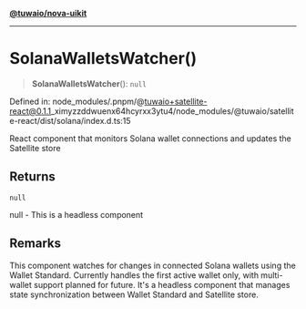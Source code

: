 [**@tuwaio/nova-uikit**](../../../../README.md)

***

# SolanaWalletsWatcher()

> **SolanaWalletsWatcher**(): `null`

Defined in: node\_modules/.pnpm/@tuwaio+satellite-react@0.1.1\_ximyzzddwuenx64hcyrxx3ytu4/node\_modules/@tuwaio/satellite-react/dist/solana/index.d.ts:15

React component that monitors Solana wallet connections and updates the Satellite store

## Returns

`null`

null - This is a headless component

## Remarks

This component watches for changes in connected Solana wallets using the Wallet Standard.
Currently handles the first active wallet only, with multi-wallet support planned for future.
It's a headless component that manages state synchronization between Wallet Standard and Satellite store.
